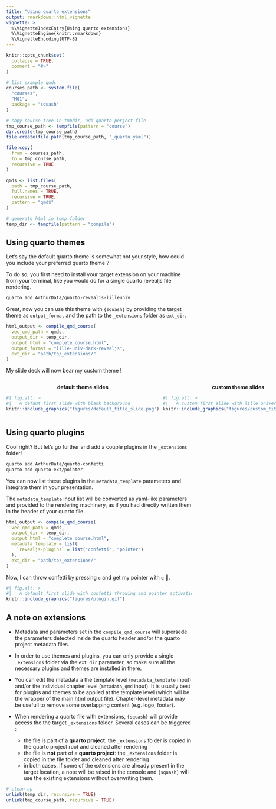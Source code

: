 ```yaml
---
title: "Using quarto extensions"
output: rmarkdown::html_vignette
vignette: >
  %\VignetteIndexEntry{Using quarto extensions}
  %\VignetteEngine{knitr::rmarkdown}
  %\VignetteEncoding{UTF-8}
---
```


```r
knitr::opts_chunk$set(
  collapse = TRUE,
  comment = "#>"
)
```

```r
# list example qmds
courses_path <- system.file(
  "courses",
  "M01",
  package = "squash"
)

# copy course tree in tmpdir, add quarto porject file
tmp_course_path <- tempfile(pattern = "course")
dir.create(tmp_course_path)
file.create(file.path(tmp_course_path, "_quarto.yaml"))

file.copy(
  from = courses_path,
  to = tmp_course_path,
  recursive = TRUE
)

qmds <- list.files(
  path = tmp_course_path,
  full.names = TRUE,
  recursive = TRUE,
  pattern = "qmd$"
)

# generate html in temp folder
temp_dir <- tempfile(pattern = "compile")
```

## Using quarto themes

Let's say the default quarto theme is somewhat not your style, how could you include your preferred quarto theme ?

To do so, you first need to install your target extension on your machine from your terminal, like you would do for a single quarto revealjs file rendering.

```.bash
quarto add ArthurData/quarto-revealjs-lilleuniv
```

Great, now you can use this theme with `{squash}` by providing the target theme as `output_format` and the path to the `_extensions` folder as `ext_dir`.

```r
html_output <- compile_qmd_course(
  vec_qmd_path = qmds,
  output_dir = temp_dir,
  output_html = "complete_course.html",
  output_format = "lille-univ-dark-revealjs",
  ext_dir = "path/to/_extensions/"
)
```

My slide deck will now bear my custom theme !

:::: {style="display: grid; grid-template-columns: 1fr 1fr; grid-column-gap: 10px;"}

::: {}

::: {style="text-align: center"}
**default theme slides**
:::

```r
#| fig.alt: >
#|   A defaut first slide with blank background
knitr::include_graphics("figures/default_title_slide.png")
```
:::

::: {}

::: {style="text-align: center"}
**custom theme slides**
:::

```r
#| fig.alt: >
#|   A custom first slide with lille university theme
knitr::include_graphics("figures/custom_title_slide.png")
```
:::

::::

## Using quarto plugins

Cool right? But let's go further and add a couple plugins in the `_extensions` folder!

```.bash
quarto add ArthurData/quarto-confetti
quarto add quarto-ext/pointer
```

You can now list these plugins in the `metadata_template` parameters and integrate them in your presentation.

The `metadata_template` input list will be converted as yaml-like parameters and provided to the rendering machinery, as if you had directly written them in the header of your quarto file.

```r
html_output <- compile_qmd_course(
  vec_qmd_path = qmds,
  output_dir = temp_dir,
  output_html = "complete_course.html",
  metadata_template = list(
    `revealjs-plugins` = list("confetti", "pointer")
  ),
  ext_dir = "path/to/_extensions/"
)
```

Now, I can throw confetti by pressing `c` and get my pointer with `q` 🎉.

```r
#| fig.alt: >
#|   A default first slide with confetti throwing and pointer activation
knitr::include_graphics("figures/plugin.gif")
```

## A note on extensions

* Metadata and parameters set in the `compile_qmd_course` will supersede the parameters detected inside the quarto header and/or the quarto project metadata files.

* In order to use themes and plugins, you can only provide a single `_extensions` folder via the `ext_dir` parameter, so make sure all the necessary plugins and themes are installed in there.

* You can edit the metadata a the template level (`metadata_template` input) and/or the individual chapter level (`metadata_qmd` input). It is usually best for plugins and themes to be applied at the template level (which will be the wrapper of the main html output file). Chapter-level metadata may be usefull to remove some overlapping content (e.g. logo, footer).

* When rendering a quarto file with extensions, `{squash}` will provide access tho the target `_extensions` folder. Several cases can be triggered :

  - the file is part of a **quarto project**: the `_extensions` folder is copied in the quarto project root and cleaned after rendering
  - the file is **not** part of a **quarto project**: the `_extensions` folder is copied in the file folder and cleaned after rendering
  - in both cases, if some of the extensions are already present in the target location, a note will be raised in the console and `{squash}` will use the existing extensions without overwriting them.

```r
# clean up
unlink(temp_dir, recursive = TRUE)
unlink(tmp_course_path, recursive = TRUE)
```
